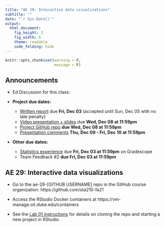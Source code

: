 ```yaml
---
title: "AE 29: Interactive data visualizations" 
subtitle: ""
date: "`r Sys.Date()`"
output: 
  html_document: 
    fig_height: 3
    fig_width: 6
    theme: readable
    code_folding: hide
---
```


```r
knitr::opts_chunk$set(warning = F, 
                      message = F)
```


## Announcements

- Ed Discussion for this class: 

- **Project due dates:** 
  - [Written report](https://sta199-fa21-003.netlify.app/project/#written-report) due **Fri, Dec 03** (accepted until Sun, Dec 05 with no late penalty)
  - [Video presentation + slides](https://sta199-fa21-003.netlify.app/project/#video-presentation--slides) due **Wed, Dec 08 at 11:59pm**
  - [Project GitHub repo](https://sta199-fa21-003.netlify.app/project/#project-repository) **due Wed, Dec 08 at 11:59pm**
  - [Presentation comments](https://sta199-fa21-003.netlify.app/project/#presentation-comments) **Thu, Dec 09 - Fri, Dec 10 at 11:59pm**
  
- **Other due dates:**
  - [Statistics experience](https://sta210-fa21.netlify.app/hw/stats-experience.html) due **Fri, Dec 03 at 11:59pm** on Gradescope
  - Team Feedback #2 **due Fri, Dec 03 at 11:59pm**

##  AE 29: Interactive data visualizations

- Go to the ae-29-[GITHUB USERNAME] repo in the GitHub course organization: https://github.com/sta210-fa21

- Access the RStudio Docker containers at https://vm-manage.oit.duke.edu/containers

- See the [Lab 01 instructions](https://sta199-fa21-003.netlify.app/labs/lab-01-hello-r.html) for details on cloning the repo and starting a new project in RStudio.


